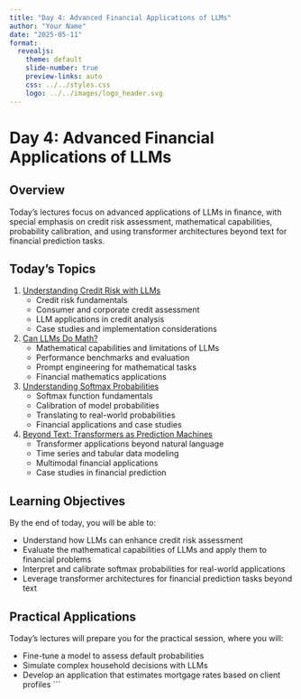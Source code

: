 ---
title: "Day 4: Advanced Financial Applications of LLMs"
author: "Your Name"
date: "2025-05-11"
format:
  revealjs:
    theme: default
    slide-number: true
    preview-links: auto
    css: ../../styles.css
    logo: ../../images/logo_header.svg
---

# Day 4: Advanced Financial Applications of LLMs

## Overview

Today's lectures focus on advanced applications of LLMs in finance, with special emphasis on credit risk assessment, mathematical capabilities, probability calibration, and using transformer architectures beyond text for financial prediction tasks.

## Today's Topics

1. [Understanding Credit Risk with LLMs](01-understanding-credit-risk.html)
   - Credit risk fundamentals
   - Consumer and corporate credit assessment
   - LLM applications in credit analysis
   - Case studies and implementation considerations

2. [Can LLMs Do Math?](02-llms-and-mathematics.html)
   - Mathematical capabilities and limitations of LLMs
   - Performance benchmarks and evaluation
   - Prompt engineering for mathematical tasks
   - Financial mathematics applications

3. [Understanding Softmax Probabilities](03-softmax-probabilities.html)
   - Softmax function fundamentals
   - Calibration of model probabilities
   - Translating to real-world probabilities
   - Financial applications and case studies

4. [Beyond Text: Transformers as Prediction Machines](04-beyond-text-transformers.html)
   - Transformer applications beyond natural language
   - Time series and tabular data modeling
   - Multimodal financial applications
   - Case studies in financial prediction

## Learning Objectives

By the end of today, you will be able to:

- Understand how LLMs can enhance credit risk assessment
- Evaluate the mathematical capabilities of LLMs and apply them to financial problems
- Interpret and calibrate softmax probabilities for real-world applications
- Leverage transformer architectures for financial prediction tasks beyond text

## Practical Applications

Today's lectures will prepare you for the practical session, where you will:

- Fine-tune a model to assess default probabilities
- Simulate complex household decisions with LLMs
- Develop an application that estimates mortgage rates based on client profiles
```
